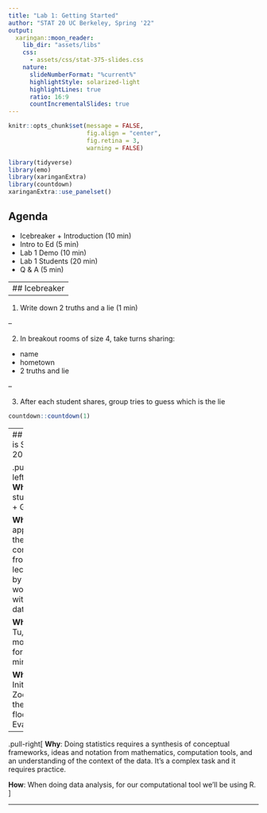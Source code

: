 ```yaml
---
title: "Lab 1: Getting Started"
author: "STAT 20 UC Berkeley, Spring '22"
output:
  xaringan::moon_reader:
    lib_dir: "assets/libs"
    css:
      - assets/css/stat-375-slides.css
    nature:
      slideNumberFormat: "%current%"
      highlightStyle: solarized-light
      highlightLines: true
      ratio: 16:9
      countIncrementalSlides: true
---
```


```r
knitr::opts_chunk$set(message = FALSE, 
                      fig.align = "center",
                      fig.retina = 3,
                      warning = FALSE)

library(tidyverse)
library(emo)
library(xaringanExtra)
library(countdown)
xaringanExtra::use_panelset()
```

## Agenda 

- Icebreaker + Introduction (10 min) 
- Intro to Ed (5 min)
- Lab 1 Demo (10 min)
- Lab 1 Students (20 min)
- Q & A (5 min)

---
## Icebreaker
--

1. Write down 2 truths and a lie (1 min)

--

2. In breakout rooms of size 4, take turns sharing:
  - name
  - hometown
  - 2 truths and lie
  
--

3. After each student shares, group tries to guess which is the lie

```r
countdown::countdown(1)
```

---
## What is Stat 20 Lab?

.pull-left[
**Who**: 25 students + GSI

**What**: applying the concepts from lecture by working with real data  

**When**: Tu, Th mornings for 50 minutes  

**Where**: Initially Zoom, then 3rd floor Evans  
]

--

.pull-right[
**Why**: Doing statistics requires a synthesis of conceptual frameworks, ideas and notation from mathematics, computation tools, and an understanding of the context of the data. It's a complex task and it requires practice.  

**How**: When doing data analysis, for our computational tool we'll be using R.
]

---
